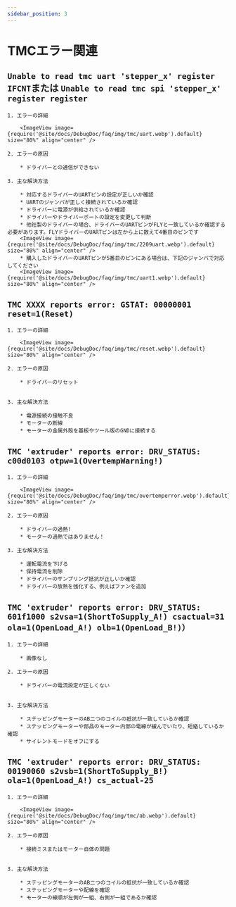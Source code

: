 ```yaml
---
sidebar_position: 3
---
```




# TMCエラー関連

## `Unable to read tmc uart 'stepper_x' register IFCNT`または `Unable to read tmc spi 'stepper_x' register register` 

    1. エラーの詳細

        <ImageView image={require('@site/docs/DebugDoc/faq/img/tmc/uart.webp').default} size="80%" align="center" />

    2. エラーの原因

        * ドライバーとの通信ができない

    3. 主な解決方法

        * 対応するドライバーのUARTピンの設定が正しいか確認
        * UARTのジャンパが正しく接続されているか確認
        * ドライバーに電源が供給されているか確認
        * ドライバーやドライバーポートの設定を変更して判断
        * 他社製のドライバーの場合、ドライバーのUARTピンがFLYと一致しているか確認する必要があります。FLYドライバーのUARTピンは左から上に数えて4番目のピンです
        <ImageView image={require('@site/docs/DebugDoc/faq/img/tmc/2209uart.webp').default} size="80%" align="center" />
        * 購入したドライバーのUARTピンが5番目のピンにある場合は、下記のジャンパで対応してください
        <ImageView image={require('@site/docs/DebugDoc/faq/img/tmc/uart1.webp').default} size="80%" align="center" />

## `TMC XXXX reports error: GSTAT: 00000001 reset=1(Reset) ` 

    1. エラーの詳細

        <ImageView image={require('@site/docs/DebugDoc/faq/img/tmc/reset.webp').default} size="80%" align="center" />

    2. エラーの原因

        * ドライバーのリセット


    3. 主な解決方法

        * 電源接続の接触不良
        * モーターの断線
        * モーターの金属外殻を基板やツール版のGNDに接続する

## `TMC 'extruder' reports error: DRV_STATUS: c00d0103 otpw=1(OvertempWarning!) `

    1. エラーの詳細

        <ImageView image={require('@site/docs/DebugDoc/faq/img/tmc/overtemperror.webp').default} size="80%" align="center" />

    2. エラーの原因

        * ドライバーの過熱!
        * モーターの過熱ではありません！

    3. 主な解決方法

        * 運転電流を下げる
        * 保持電流を削除
        * ドライバーのサンプリング抵抗が正しいか確認
        * ドライバーの放熱を強化する、例えばファンを追加

## `TMC 'extruder' reports error: DRV_STATUS: 601f1000 s2vsa=1(ShortToSupply_A!) csactual=31 ola=1(OpenLoad_A!) olb=1(OpenLoad_B!)）`

    1. エラーの詳細

        * 画像なし

    2. エラーの原因

        * ドライバーの電流設定が正しくない


    3. 主な解決方法
        
        * ステッピングモーターのAB二つのコイルの抵抗が一致しているか確認
        * ステッピングモーターや部品のモーター内部の電線が緩んでいたり、短絡しているか確認
        * サイレントモードをオフにする

## `TMC 'extruder' reports error: DRV_STATUS: 00190060 s2vsb=1(ShortToSupply_B!) ola=1(0penLoad_A!) cs_actual-25`

    1. エラーの詳細
    
        <ImageView image={require('@site/docs/DebugDoc/faq/img/tmc/ab.webp').default} size="80%" align="center" />

    2. エラーの原因

        * 接続ミスまたはモーター自体の問題


    3. 主な解決方法
        
        * ステッピングモーターのAB二つのコイルの抵抗が一致しているか確認
        * ステッピングモーターや配線を確認
        * モーターの線順が左側が一組、右側が一組であるか確認

